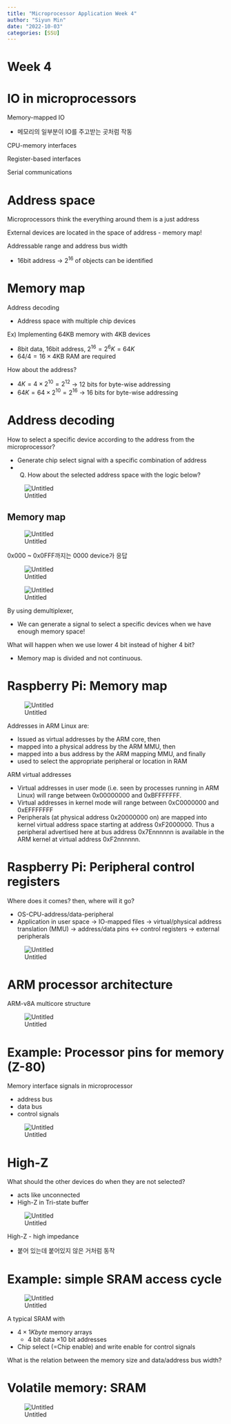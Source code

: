 ```yaml
---
title: "Microprocessor Application Week 4"
author: "Siyun Min"
date: "2022-10-03"
categories: [SSU]
---
```

# Week 4

# IO in microprocessors

Memory-mapped IO

- 메모리의 일부분이 IO를 주고받는 곳처럼 작동

CPU-memory interfaces

Register-based interfaces

Serial communications

# Address space

Microprocessors think the everything around them is a just address

External devices are located in the space of address - memory map!

Addressable range and address bus width

- 16bit address → $2^{16}$ of objects can be identified

# Memory map

Address decoding

- Address space with multiple chip devices

Ex) Implementing 64KB memory with 4KB devices

- 8bit data, 16bit address, $2^{16} = 2^{6}K = 64K$
- $64 / 4 = 16 \times 4$KB RAM are required

How about the address?

- $4K = 4 \times 2^{10} = 2^{12}$ → 12 bits for byte-wise addressing
- $64K = 64 \times 2^{10} = 2^{16}$ → 16 bits for byte-wise addressing

# Address decoding

How to select a specific device according to the address from the microprocessor?

- Generate chip select signal with a specific combination of address
- Q) How about the selected address space with the logic below?

![Untitled](./Untitled.png)

## Memory map

![Untitled](./Untitled%201.png)

0x000 ~ 0x0FFF까지는 0000 device가 응답

![Untitled](./Untitled%202.png)

![Untitled](./Untitled%203.png)

By using demultiplexer,

- We can generate a signal to select a specific devices when we have enough memory space!

What will happen when we use lower 4 bit instead of higher 4 bit?

- Memory map is divided and not continuous.

# Raspberry Pi: Memory map

![Untitled](./Untitled%204.png)

Addresses in ARM Linux are:

- Issued as virtual addresses by the ARM core, then
- mapped into a physical address by the ARM MMU, then
- mapped into a bus address by the ARM mapping MMU, and finally
- used to select the appropriate peripheral or location in RAM

ARM virtual addresses

- Virtual addresses in user mode (i.e. seen by processes running in ARM Linux) will range between 0x00000000 and 0xBFFFFFFF.
- Virtual addresses in kernel mode will range between 0xC0000000 and 0xEFFFFFFF
- Peripherals (at physical address 0x20000000 on) are mapped into kernel virtual address space starting at address 0xF2000000. Thus a peripheral advertised here at bus address 0x7Ennnnnn is available in the ARM kernel at virtual address 0xF2nnnnnn.

# Raspberry Pi: Peripheral control registers

Where does it comes? then, where will it go?

- OS-CPU-address/data-peripheral
- Application in user space → IO-mapped files → virtual/physical address translation (MMU) → address/data pins ↔ control registers → external peripherals

![Untitled](./Untitled%205.png)

# ARM processor architecture

ARM-v8A multicore structure

![Untitled](./Untitled%206.png)

# Example: Processor pins for memory (Z-80)

Memory interface signals in microprocessor

- address bus
- data bus
- control signals

![Untitled](./Untitled%207.png)

# High-Z

What should the other devices do when they are not selected?

- acts like unconnected
- High-Z in Tri-state buffer

![Untitled](./Untitled%208.png)

High-Z - high impedance

- 붙어 있는데 붙어있지 않은 거처럼 동작

# Example: simple SRAM access cycle

![Untitled](./Untitled%209.png)

A typical SRAM with

- $4 \times 1Kbyte$ memory arrays
    - 4 bit data $\times 10$ bit addresses
- Chip select (=Chip enable) and write enable for control signals

What is the relation between the memory size and data/address bus width?

# Volatile memory: SRAM

![Untitled](./Untitled%2010.png)